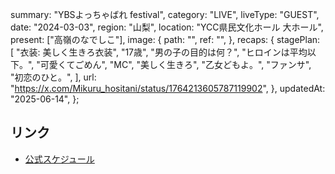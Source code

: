   summary: "YBSよっちゃばれ festival",
  category: "LIVE",
  liveType: "GUEST",
  date: "2024-03-03",
  region: "山梨",
  location: "YCC県民文化ホール 大ホール",
  present: ["高嶺のなでしこ"],
  image: {
    path: "",
    ref: "",
  },
  recaps: {
    stagePlan: [
      "衣装: 美しく生きろ衣装",
      "17歳",
      "男の子の目的は何？",
      "ヒロインは平均以下。",
      "可愛くてごめん",
      "MC",
      "美しく生きろ",
      "乙女どもよ。",
      "ファンサ",
      "初恋のひと。",
    ],
    url: "https://x.com/Mikuru_hositani/status/1764213605787119902",
  },
  updatedAt: "2025-06-14",
};

## リンク

- [公式スケジュール](https://takanenonadeshiko.jp/?p=1696)
